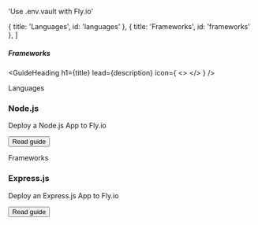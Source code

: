 

  'Use .env.vault with Fly.io'

  { title: 'Languages', id: 'languages' },
  { title: 'Frameworks', id: 'frameworks' },
]

##### Frameworks
<GuideHeading
  h1={title}
  lead={description}
  icon={
    <>
      <FlyIcon className="h-9 w-9 text-[#7B3BE2]"/>
    </>
  } />

<div className="my-16 xl:max-w-none">
  <Heading level={2} id="languages">
    Languages
  </Heading>
  <div className="not-prose mt-4 grid grid-cols-1 gap-x-6 gap-y-10 border-t border-zinc-900/5 pt-10 dark:border-white/5 sm:grid-cols-2 xl:max-w-none xl:grid-cols-3">
    <div key="nodejs" className="flex flex-row-reverse gap-6">
      <div className="flex-auto">
        <h3 className="text-sm font-semibold text-zinc-900 dark:text-white">
          Node.js
        </h3>
        <p className="mt-1 text-sm text-zinc-600 dark:text-zinc-400">Deploy a Node.js App to Fly.io</p>
        <p className="mt-1"><Button href="/docs/languages/nodejs/fly" variant="text" arrow="right">Read guide</Button></p>
      </div>
      <NodeIcon className="h-9 w-9 text-[#339933]"/>
    </div>
  </div>
  <Heading level={2} id="frameworks">
    Frameworks
  </Heading>
  <div className="not-prose mt-4 grid grid-cols-1 gap-x-6 gap-y-10 border-t border-zinc-900/5 pt-10 dark:border-white/5 sm:grid-cols-2 xl:max-w-none xl:grid-cols-3">
    <div key="express" className="flex flex-row-reverse gap-6">
      <div className="flex-auto">
        <h3 className="text-sm font-semibold text-zinc-900 dark:text-white">
          Express.js
        </h3>
        <p className="mt-1 text-sm text-zinc-600 dark:text-zinc-400">Deploy an Express.js App to Fly.io</p>
        <p className="mt-4"><Button href="/docs/frameworks/express/fly" variant="text" arrow="right">Read guide</Button></p>
      </div>
      <ExpressIcon className="h-9 w-9 text-[#000000] dark:invert"/>
    </div>
  </div>
</div>
